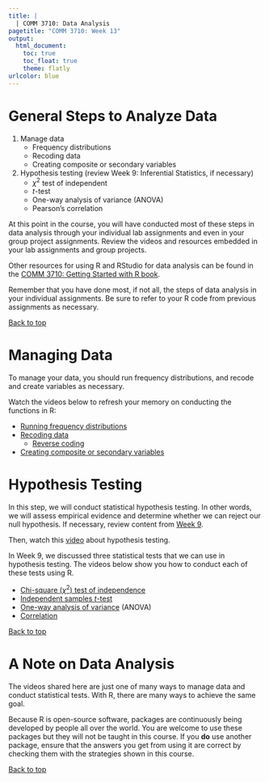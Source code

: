 ```yaml
---
title: |
  | COMM 3710: Data Analysis
pagetitle: "COMM 3710: Week 13"
output:
  html_document:
    toc: true
    toc_float: true
    theme: flatly
urlcolor: blue
---
```


# General Steps to Analyze Data
1. Manage data
   - Frequency distributions
   - Recoding data
   - Creating composite or secondary variables
2. Hypothesis testing (review Week 9: Inferential Statistics, if necessary)
   - $\chi^2$ test of independent
   - $t$-test
   - One-way analysis of variance (ANOVA)
   - Pearson's correlation

At this point in the course, you will have conducted most of these steps in data analysis through your individual lab assignments and even in your group project assignments. Review the videos and resources embedded in your lab assignments and group projects.

Other resources for using R and RStudio for data analysis can be found in the [COMM 3710: Getting Started with R book](https://sarakyeo.github.io/COMM-3710-bookdown/docs/index.html).

Remember that you have done most, if not all, the steps of data analysis in your individual assignments. Be sure to refer to your R code from previous assignments as necessary.

<a href="#top">Back to top</a>

# Managing Data
To manage your data, you should run frequency distributions, and recode and create variables as necessary.

Watch the videos below to refresh your memory on conducting the functions in R:

- [Running frequency distributions](https://youtu.be/Dbj_l1PRIjA?t=697)
- [Recoding data](https://youtu.be/b9Bh3K5bi0I)
   - [Reverse coding](https://youtu.be/b9Bh3K5bi0I?t=725)
- [Creating composite or secondary variables](https://youtu.be/b9Bh3K5bi0I?t=994)


# Hypothesis Testing
In this step, we will conduct statistical hypothesis testing. In other words, we will assess empirical evidence and determine whether we can reject our null hypothesis. If necessary, review content from [Week 9](https://sarakyeo.github.io/COMM-3710/week9.html).

Then, watch this [video](https://youtu.be/08uylSp-CuI) about hypothesis testing.

In Week 9, we discussed three statistical tests that we can use in hypothesis testing. The videos below show you how to conduct each of these tests using R.

- [Chi-square ($\chi^2$) test of independence](https://youtu.be/Dnlp9vswwEk)
- [Independent samples $t$-test](https://youtu.be/ANMuuq502rE?t=416)
- [One-way analysis of variance](https://youtu.be/2uQCUBtqCfM) (ANOVA)
- [Correlation](https://youtu.be/lf4HfHx2ASs)

<a href="#top">Back to top</a>

# A Note on Data Analysis
The videos shared here are just one of many ways to manage data and conduct statistical tests. With R, there are many ways to achieve the same goal.

Because R is open-source software, packages are continuously being developed by people all over the world. You are welcome to use these packages but they will not be taught in this course. If you **do** use another package, ensure that the answers you get from using it are correct by checking them with the strategies shown in this course.

<a href="#top">Back to top</a>